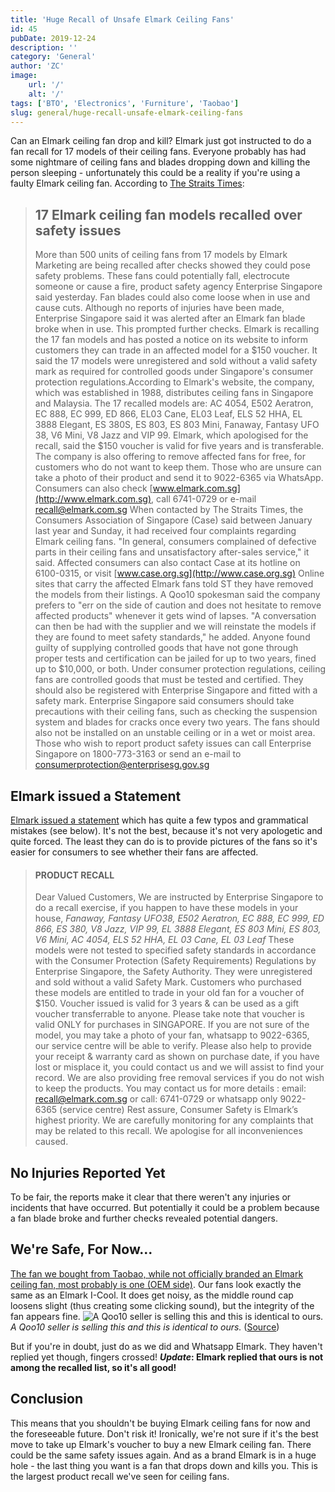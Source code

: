 ```yaml
---
title: 'Huge Recall of Unsafe Elmark Ceiling Fans'
id: 45
pubDate: 2019-12-24
description: ''
category: 'General'
author: 'ZC'
image:
    url: '/'
    alt: '/'
tags: ['BTO', 'Electronics', 'Furniture', 'Taobao']
slug: general/huge-recall-unsafe-elmark-ceiling-fans
---
```


Can an Elmark ceiling fan drop and kill? Elmark just got instructed to do a fan recall for 17 models of their ceiling fans. Everyone probably has had some nightmare of ceiling fans and blades dropping down and killing the person sleeping - unfortunately this could be a reality if you're using a faulty Elmark ceiling fan. According to [The Straits Times](https://www.straitstimes.com/singapore/17-elmark-ceiling-fan-models-recalled-over-safety-issues):

> ## 17 Elmark ceiling fan models recalled over safety issues
>
> More than 500 units of ceiling fans from 17 models by Elmark Marketing are being recalled after checks showed they could pose safety problems. These fans could potentially fall, electrocute someone or cause a fire, product safety agency Enterprise Singapore said yesterday. Fan blades could also come loose when in use and cause cuts. Although no reports of injuries have been made, Enterprise Singapore said it was alerted after an Elmark fan blade broke when in use. This prompted further checks. Elmark is recalling the 17 fan models and has posted a notice on its website to inform customers they can trade in an affected model for a $150 voucher. It said the 17 models were unregistered and sold without a valid safety mark as required for controlled goods under Singapore's consumer protection regulations.According to Elmark's website, the company, which was established in 1988, distributes ceiling fans in Singapore and Malaysia. The 17 recalled models are: AC 4054, E502 Aeratron, EC 888, EC 999, ED 866, EL03 Cane, EL03 Leaf, ELS 52 HHA, EL 3888 Elegant, ES 380S, ES 803, ES 803 Mini, Fanaway, Fantasy UFO 38, V6 Mini, V8 Jazz and VIP 99. Elmark, which apologised for the recall, said the $150 voucher is valid for five years and is transferable. The company is also offering to remove affected fans for free, for customers who do not want to keep them. Those who are unsure can take a photo of their product and send it to 9022-6365 via WhatsApp. Consumers can also check [www.elmark.com.sg](http://www.elmark.com.sg), call 6741-0729 or e-mail [recall@elmark.com.sg](mailto:recall@elmark.com.sg) When contacted by The Straits Times, the Consumers Association of Singapore (Case) said between January last year and Sunday, it had received four complaints regarding Elmark ceiling fans. "In general, consumers complained of defective parts in their ceiling fans and unsatisfactory after-sales service," it said. Affected consumers can also contact Case at its hotline on 6100-0315, or visit [www.case.org.sg](http://www.case.org.sg) Online sites that carry the affected Elmark fans told ST they have removed the models from their listings. A Qoo10 spokesman said the company prefers to "err on the side of caution and does not hesitate to remove affected products" whenever it gets wind of lapses. "A conversation can then be had with the supplier and we will reinstate the models if they are found to meet safety standards," he added. Anyone found guilty of supplying controlled goods that have not gone through proper tests and certification can be jailed for up to two years, fined up to $10,000, or both. Under consumer protection regulations, ceiling fans are controlled goods that must be tested and certified. They should also be registered with Enterprise Singapore and fitted with a safety mark. Enterprise Singapore said consumers should take precautions with their ceiling fans, such as checking the suspension system and blades for cracks once every two years. The fans should also not be installed on an unstable ceiling or in a wet or moist area. Those who wish to report product safety issues can call Enterprise Singapore on 1800-773-3163 or send an e-mail to [consumerprotection@enterprisesg.gov.sg](mailto:consumerprotection@enterprisesg.gov.sg)

## Elmark issued a Statement

[Elmark issued a statement](https://www.elmark.com.sg/) which has quite a few typos and grammatical mistakes (see below). It's not the best, because it's not very apologetic and quite forced. The least they can do is to provide pictures of the fans so it's easier for consumers to see whether their fans are affected.

> #### PRODUCT RECALL
>
> Dear Valued Customers, We are instructed by Enterprise Singapore to do a recall exercise, if you happen to have these models in your house, _Fanaway, Fantasy UFO38, E502 Aeratron, EC 888, EC 999, ED 866, ES 380, V8 Jazz, VIP 99, EL 3888 Elegant, ES 803 Mini, ES 803, V6 Mini, AC 4054, ELS 52 HHA, EL 03 Cane, EL 03 Leaf_ These models were not tested to specified safety standards in accordance with the Consumer Protection (Safety Requirements) Regulations by Enterprise Singapore, the Safety Authority. They were unregistered and sold without a valid Safety Mark. Customers who purchased these models are entitled to trade in your old fan for a voucher of $150\. Voucher issued is valid for 3 years & can be used as a gift voucher transferrable to anyone. Please take note that voucher is valid ONLY for purchases in SINGAPORE. If you are not sure of the model, you may take a photo of your fan, whatsapp to 9022-6365, our service centre will be able to verify. Please also help to provide your receipt & warranty card as shown on purchase date, if you have lost or misplace it, you could contact us and we will assist to find your record. We are also providing free removal services if you do not wish to keep the products. You may contact us for more details : email: recall@elmark.com.sg or call: 6741-0729 or whatsapp only 9022-6365 (service centre) Rest assure, Consumer Safety is Elmark’s highest priority. We are carefully monitoring for any complaints that may be related to this recall. We apologise for all inconveniences caused.

## No Injuries Reported Yet

To be fair, the reports make it clear that there weren't any injuries or incidents that have occurred. But potentially it could be a problem because a fan blade broke and further checks revealed potential dangers.

## We're Safe, For Now...

[The fan we bought from Taobao, while not officially branded an Elmark ceiling fan, most probably is one (OEM side)](https://btonomics.com/shopping/taobao-ceiling-fan-review-noisy-sucks-but-pretty/). Our fans look exactly the same as an Elmark I-Cool. It does get noisy, as the middle round cap loosens slight (thus creating some clicking sound), but the integrity of the fan appears fine. ![A Qoo10 seller is selling this and this is identical to ours.](./images/45_841567587.g_400-w_g.jpg) _A Qoo10 seller is selling this and this is identical to ours._ ([Source](https://www.qoo10.sg/item/ELMARK-CEILING-FAN-I-COOL-52-INCH-WITH-REMOTE-CONTROL-1-YEAR/502393156?banner_no=1305330))

But if you're in doubt, just do as we did and Whatsapp Elmark. They haven't replied yet though, fingers crossed! **_Update_: Elmark replied that ours is not among the recalled list, so it's all good!**

## Conclusion

This means that you shouldn't be buying Elmark ceiling fans for now and the foreseeable future. Don't risk it! Ironically, we're not sure if it's the best move to take up Elmark's voucher to buy a new Elmark ceiling fan. There could be the same safety issues again. And as a brand Elmark is in a huge hole - the last thing you want is a fan that drops down and kills you. This is the largest product recall we've seen for ceiling fans.

